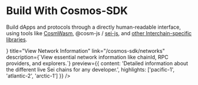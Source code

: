 
# Build With Cosmos-SDK

Build dApps and protocols through a directly human-readable interface, using tools like [CosmWasm](https://github.com/CosmWasm/cosmwasm), @cosm-js / [sei-js](https://github.com/sei-protocol/sei-js), and [other Interchain-specific libraries](https://hyperweb.io/stack).

<div className="grid grid-cols-1 md:grid-cols-2 gap-4 my-8">
  <LinkCard
    icon={<IconCoins />}
    title="View Network Information"
    link="/cosmos-sdk/networks"
    description={`View essential network information like chainId, RPC providers, and explorers.`}
    preview={{
      content: 'Detailed information about the different live Sei chains for any developer.',
      highlights: ['pacific-1', 'atlantic-2', 'arctic-1']
    }}
  />
</div>
